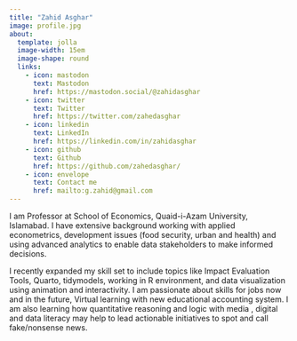---
title: "Zahid Asghar"
image: profile.jpg
about:
  template: jolla
  image-width: 15em
  image-shape: round
  links:
    - icon: mastodon
      text: Mastodon
      href: https://mastodon.social/@zahidasghar
    - icon: twitter
      text: Twitter
      href: https://twitter.com/zahedasghar
    - icon: linkedin
      text: LinkedIn
      href: https://linkedin.com/in/zahidasghar
    - icon: github
      text: Github
      href: https://github.com/zahedasghar/
    - icon: envelope
      text: Contact me
      href: mailto:g.zahid@gmail.com
---

I am Professor at School of Economics, Quaid-i-Azam University, Islamabad. I have extensive background working with applied econometrics, development issues (food security, urban and health) and using advanced analytics to enable data stakeholders to make informed decisions.

I recently expanded my skill set to include topics like Impact Evaluation Tools, Quarto, tidymodels, working in R environment, and data visualization using animation and interactivity. I am passionate about skills for jobs now and in the future, Virtual learning with new educational accounting system. I am also learning how quantitative reasoning and logic with media , digital and data literacy may help to lead actionable initiatives to spot and call fake/nonsense news.
